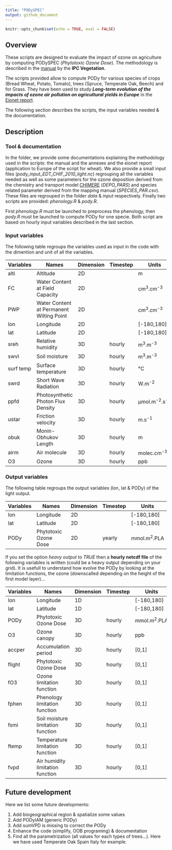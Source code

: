 ---
title: "PODySPEC"
output: github_document
---

```{r setup, include=FALSE}
knitr::opts_chunk$set(echo = TRUE, eval = FALSE)
```

## Overview

These scripts are designed to evaluate the impact of ozone on agriculture by computing PODySPEC (_Phytotoxic Ozone Dose_). The methodology is described in the [manual](https://icpvegetation.ceh.ac.uk/chapter-3-mapping-critical-levels-vegetation) by the __IPC Vegetation__. 

The scripts provided allow to compute PODy for various species of crops (Bread Wheat, Potato, Tomato), trees (Spruce, Temperate Oak, Beech) and for Grass. They have been used to study ___Long-term evolution of the impacts of ozone air pollution on agricultural yields in Europe___ in the [Eionet report](https://acm.eionet.europa.eu/reports/EIONET_Rep_ETCACM_2018_15_O3impactTrends).

The following section describes the scripts, the input variables needed & the documentation.

## Description

### Tool & documentation

In the folder, we provide some documentations explaining the methodology used in the scripts: the manual and the annexes and the eionet report (application to Europe of the script for wheat). We also provide a small input files (_pody_input_EDT_CHIF_2010_light.nc_) regrouping all the variables needed as well as some parameters for the ozone deposition derived from the chemistry and transport model [CHIMERE](http://www.lmd.polytechnique.fr/chimere/) (_DEPO_PARS_) and species related parameter derived from the mapping manual (_SPECIES_PAR.csv_). These files are regrouped in the folder _data_ & _input_ respectively. Finally two scripts are provided: _phenology.R_ & _pody.R_.

First _phenology.R_ must be launched to preprocess the phenology, then _pody.R_ must be launched to compute PODy for one specie. Both script are based on hourly input variables described in the last section.

### Input variables 

The following table regroups the variables used as input in the code with the dimention and unit of all the variables.

Variables | Names                                    | Dimension | Timestep | Units
----------|------------------------------------------|-----------|----------|-------------
alti      | Altitude                                 | 2D        |          | m
FC        | Water Content at Field Capacity          | 2D        |          | cm^3^.cm^-3^
PWP       | Water Content at Permanent Wilting Point | 2D        |          | cm^3^.cm^-3^
lon       | Longitude                                | 2D        |          | [-180,180]
lat       | Latitude                                 | 2D        |          | [-180,180]
sreh      | Relative humidity                        | 3D        | hourly   | m^3^.m^-3^
swvl      | Soil moisture                            | 3D        | hourly   | m^3^.m^-3^
surf temp | Surface temperature                      | 3D        | hourly   | °C
swrd      | Short Wave Radiation                     | 3D        | hourly   | W.m^-2^
ppfd      | Photosynthetic Photon Flux Density       | 3D        | hourly   | µmol.m^-2^.s^-1^
ustar     | Friction velocity                        | 3D        | hourly   | m.s^-1^
obuk      | Monin-Obhukov Length                     | 3D        | hourly   | m
airm      | Air molecule                             | 3D        | hourly   | molec.cm^-3^
O3        | Ozone                                    | 3D        | hourly   | ppb

### Output variables 

The following table regroups the output variables (lon, lat & PODy) of the light output.

Variables | Names                 | Dimension | Timestep | Units
----------|-----------------------|-----------|----------|-------------
lon       | Longitude             | 2D        |          | [-180,180]
lat       | Latitude              | 2D        |          | [-180,180]
PODy      | Phytotoxic Ozone Dose | 2D        | yearly   | mmol.m^2^.PLA

If you set the option _heavy output_ to _TRUE_ then a __hourly netcdf file__ of the following variables is written (could be a heavy output depending on your grid). It is usefull to understand how evolve the PODy by looking at the limitation functions, the ozone (downscalled depending on the height of the first model layer)... 

Variables | Names                             | Dimension | Timestep | Units
----------|-----------------------------------|-----------|----------|-------------
lon       | Longitude                         | 1D        |          | [-180,180]
lat       | Latitude                          | 1D        |          | [-180,180]
PODy      | Phytotoxic Ozone Dose             | 3D        | hourly   | mmol.m^2^.PLA
O3        | Ozone canopy                      | 3D        | hourly   | ppb
accper    | Accumulation period               | 3D        | hourly   | [0,1]
flight    | Phytotoxic Ozone Dose             | 3D        | hourly   | [0,1]
fO3       | Ozone limitation function         | 3D        | hourly   | [0,1]
fphen     | Phenology limitation function     | 3D        | hourly   | [0,1]
fsmi      | Soil moisture limitation function | 3D        | hourly   | [0,1]
ftemp     | Temperature limitation function   | 3D        | hourly   | [0,1]
fvpd      | Air humidity limitation function  | 3D        | hourly   | [0,1]

## Future development

Here we list some future developments:

1. Add biogeographical region & spatialize some values 
2. Add PODyIAM (generic PODy)
3. Add sumVPD is missing to correct the PODy 
4. Enhance the code (simplify, OOB programing) & documentation
6. Find all the parametrization (all values for each types of trees...). Here we have used Temperate Oak Spain Italy for example.